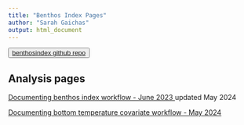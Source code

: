 ```yaml
---
title: "Benthos Index Pages"
author: "Sarah Gaichas"
output: html_document
---
```


<button>
    <a href="https://github.com/NOAA-EDAB/benthosindex"> benthosindex github repo </a>
</button>


<!-- ADD LINKS BELOW, note, using the RMD link syntax will open the presentation in the same tab, which is annoying. Use the html with the "_blank" to fix that behavior -->

## Analysis pages
 

<a href="https://noaa-edab.github.io/benthosindex/WorkflowDecisions.html" target="_blank"> Documenting benthos index workflow - June 2023 </a> updated May 2024

<a href="https://noaa-edab.github.io/benthosindex/BottomTempFill.html" target="_blank"> Documenting bottom temperature covariate workflow - May 2024 </a>
